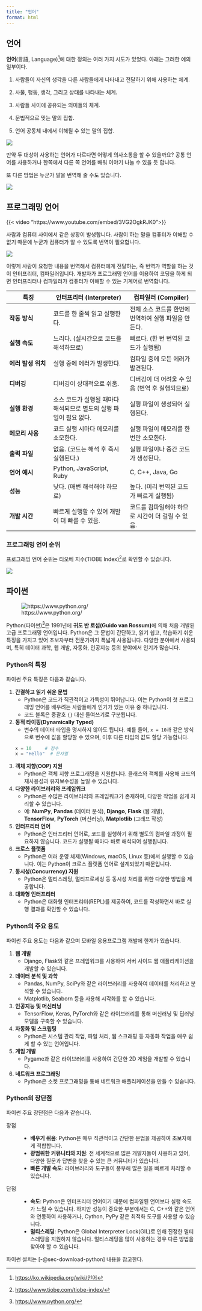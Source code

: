 ```yaml
---
title: "언어"
format: html
---
```


## 언어

**언어**(言語, Language)[^00_language-1]에 대한 정의는 여러 가지 시도가 있었다. 아래는 그러한 예의 일부이다.

[^00_language-1]: [https://ko.wikipedia.org/wiki/언어](https://ko.wikipedia.org/wiki/언어){target="_blank"}

1.  사람들이 자신의 생각을 다른 사람들에게 나타내고 전달하기 위해 사용하는 체계.

2.  사물, 행동, 생각, 그리고 상태를 나타내는 체계.

3.  사람들 사이에 공유되는 의미들의 체계.

4.  문법적으로 맞는 말의 집합.

5.  언어 공동체 내에서 이해될 수 있는 말의 집합.

![](images/language.png)

만약 두 대상이 사용하는 언어가 다르다면 어떻게 의사소통을 할 수 있을까요? 공통 언어를 사용하거나 한쪽에서 다른 쪽 언어를 배워 이야기 나눌 수 있을 듯 합니다.

또 다른 방법은 누군가 말을 번역해 줄 수도 있습니다.

![](images/translator.png)

## 프로그래밍 언어

{{< video "https://www.youtube.com/embed/3VG2OgkRJK0">}}

사람과 컴퓨터 사이에서 같은 상황이 발생합니다. 사람이 하는 말을 컴퓨터가 이해할 수 없기 때문에 누군가 컴퓨터가 알 수 있도록 번역이 필요합니다.

![](images/interpreter.png)

이렇게 사람이 요청한 내용을 번역해서 컴퓨터에게 전달하는, 즉 번역가 역할을 하는 것이 인터프리터, 컴파일러입니다. 개발자가 프로그래밍 언어를 이용하여 코딩을 하게 되면 인터프리터나 컴파일러가 컴퓨터가 이해할 수 있는 기계어로 번역합니다.

::: {.callout-tip icon="false" title="인터프리터와 컴파일러 비교"}
| **특징** | **인터프리터 (Interpreter)** | **컴파일러 (Compiler)** |
|-----------------|-----------------------------|--------------------------|
| **작동 방식** | 코드를 한 줄씩 읽고 실행한다. | 전체 소스 코드를 한번에 번역하여 실행 파일을 만든다. |
| **실행 속도** | 느리다. (실시간으로 코드를 해석하므로) | 빠르다. (한 번 번역된 코드가 실행됨) |
| **에러 발생 위치** | 실행 중에 에러가 발생한다. | 컴파일 중에 모든 에러가 발견된다. |
| **디버깅** | 디버깅이 상대적으로 쉬움. | 디버깅이 더 어려울 수 있음 (번역 후 실행되므로) |
| **실행 환경** | 소스 코드가 실행될 때마다 해석되므로 별도의 실행 파일이 필요 없다. | 실행 파일이 생성되어 실행된다. |
| **메모리 사용** | 코드 실행 시마다 메모리를 소모한다. | 실행 파일이 메모리를 한번만 소모한다. |
| **출력 파일** | 없음. (코드는 해석 후 즉시 실행된다.) | 실행 파일이나 중간 코드가 생성된다. |
| **언어 예시** | Python, JavaScript, Ruby | C, C++, Java, Go |
| **성능** | 낮다. (매번 해석해야 하므로) | 높다. (미리 번역된 코드가 빠르게 실행됨) |
| **개발 시간** | 빠르게 실행할 수 있어 개발이 더 빠를 수 있음. | 코드를 컴파일해야 하므로 시간이 더 걸릴 수 있음. |
:::

### 프로그래밍 언어 순위

프로그래밍 언어 순위는 티오베 지수(TIOBE Index)[^tiobe]로 확인할 수 있습니다.

[^tiobe]: [https://www.tiobe.com/tiobe-index/](https://www.tiobe.com/tiobe-index/){target="_blank"}

![](images/tiobe.png)

## 파이썬

![https://www.python.org/](https://www.python.org/static/img/python-logo.png)

Python(파이썬)[^python]은 1991년에 **귀도 반 로섬(Guido van Rossum)**에 의해 처음 개발된 고급 프로그래밍 언어입니다. Python은 그 문법이 간단하고, 읽기 쉽고, 학습하기 쉬운 특징을 가지고 있어 초보자부터 전문가까지 폭넓게 사용됩니다. 다양한 분야에서 사용되며, 특히 데이터 과학, 웹 개발, 자동화, 인공지능 등의 분야에서 인기가 많습니다.

[^python]: [https://www.python.org/](https://www.python.org/){target="_blank"}

### Python의 특징

파이썬 주요 특징은 다음과 같습니다.

1. **간결하고 읽기 쉬운 문법**
   - Python은 코드가 직관적이고 가독성이 뛰어납니다. 이는 Python이 첫 프로그래밍 언어를 배우려는 사람들에게 인기가 있는 이유 중 하나입니다.
   - 코드 블록은 중괄호 `{}` 대신 들여쓰기로 구분됩니다.

2. **동적 타이핑(Dynamically Typed)**
   - 변수의 데이터 타입을 명시하지 않아도 됩니다. 예를 들어, `x = 10`과 같은 방식으로 변수에 값을 할당할 수 있으며, 이후 다른 타입의 값도 할당 가능합니다.
   ```python
   x = 10     # 정수
   x = "Hello"  # 문자열
   ```

3. **객체 지향(OOP) 지원**
   - Python은 객체 지향 프로그래밍을 지원합니다. 클래스와 객체를 사용해 코드의 재사용성과 유지보수성을 높일 수 있습니다.

4. **다양한 라이브러리와 프레임워크**
   - Python은 수많은 라이브러리와 프레임워크가 존재하여, 다양한 작업을 쉽게 처리할 수 있습니다.
   - 예: **NumPy**, **Pandas** (데이터 분석), **Django**, **Flask** (웹 개발), **TensorFlow**, **PyTorch** (머신러닝), **Matplotlib** (그래프 작성)

5. **인터프리터 언어**
   - Python은 인터프리터 언어로, 코드를 실행하기 위해 별도의 컴파일 과정이 필요하지 않습니다. 코드가 실행될 때마다 바로 해석되어 실행됩니다.

6. **크로스 플랫폼**
   - Python은 여러 운영 체제(Windows, macOS, Linux 등)에서 실행할 수 있습니다. 이는 Python이 크로스 플랫폼 언어로 설계되었기 때문입니다.

7. **동시성(Concurrency) 지원**
   - Python은 멀티스레딩, 멀티프로세싱 등 동시성 처리를 위한 다양한 방법을 제공합니다.

8. **대화형 인터프리터**
   - Python은 대화형 인터프리터(REPL)를 제공하여, 코드를 작성하면서 바로 실행 결과를 확인할 수 있습니다.

### Python의 주요 용도

파이썬 주요 용도는 다음과 같으며 모바일 응용프로그램 개발에 한계가 있습니다.

1. **웹 개발**
   - Django, Flask와 같은 프레임워크를 사용하여 서버 사이드 웹 애플리케이션을 개발할 수 있습니다.

2. **데이터 분석 및 과학**
   - Pandas, NumPy, SciPy와 같은 라이브러리를 사용하여 데이터를 처리하고 분석할 수 있습니다.
   - Matplotlib, Seaborn 등을 사용해 시각화를 할 수 있습니다.

3. **인공지능 및 머신러닝**
   - TensorFlow, Keras, PyTorch와 같은 라이브러리를 통해 머신러닝 및 딥러닝 모델을 구축할 수 있습니다.

4. **자동화 및 스크립팅**
   - Python은 시스템 관리 작업, 파일 처리, 웹 스크래핑 등 자동화 작업을 매우 쉽게 할 수 있는 언어입니다.

5. **게임 개발**
   - Pygame과 같은 라이브러리를 사용하여 간단한 2D 게임을 개발할 수 있습니다.

6. **네트워크 프로그래밍**
   - Python은 소켓 프로그래밍을 통해 네트워크 애플리케이션을 만들 수 있습니다.

### Python의 장단점

파이썬 주요 장단점은 다음과 같습니다.

장점
: - **배우기 쉬움**: Python은 매우 직관적이고 간단한 문법을 제공하여 초보자에게 적합합니다.
- **광범위한 커뮤니티와 지원**: 전 세계적으로 많은 개발자들이 사용하고 있어, 다양한 질문과 답변을 찾을 수 있는 큰 커뮤니티가 있습니다.
- **빠른 개발 속도**: 라이브러리와 도구들이 풍부해 많은 일을 빠르게 처리할 수 있습니다.

단점
: - **속도**: Python은 인터프리터 언어이기 때문에 컴파일된 언어보다 실행 속도가 느릴 수 있습니다. 하지만 성능이 중요한 부분에서는 C, C++와 같은 언어와 연동하여 사용하거나, Cython, PyPy 같은 최적화 도구를 사용할 수 있습니다.
- **멀티스레딩**: Python은 Global Interpreter Lock(GIL)로 인해 진정한 멀티스레딩을 지원하지 않습니다. 멀티스레딩을 많이 사용하는 경우 다른 방법을 찾아야 할 수 있습니다.

파이썬 설치는 [-@sec-download-python] 내용을 참고한다.


